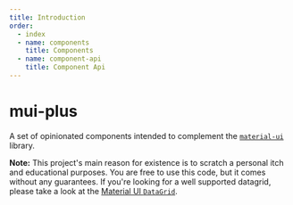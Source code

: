 ```yaml
---
title: Introduction
order:
  - index
  - name: components
    title: Components
  - name: component-api
    title: Component Api
---
```


# mui-plus

A set of opinionated components intended to complement the [`material-ui`](https://material-ui.com/) library.

**Note:** This project's main reason for existence is to scratch a personal itch and educational purposes. You are free to use this code, but it comes without any guarantees. If you're looking for a well supported datagrid, please take a look at the [Material UI `DataGrid`](https://material-ui.com/components/data-grid/).
